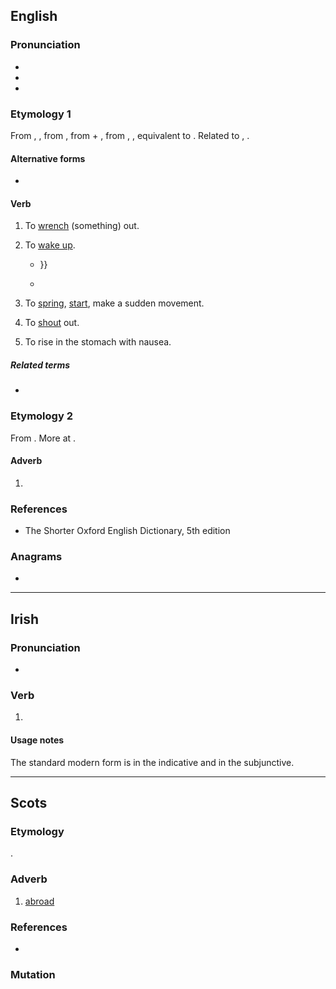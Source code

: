 ==English==

===Pronunciation===
* {{IPA|en|/əˈbɹeɪd/}}
* {{audio|en|LL-Q1860 (eng)-Vealhurl-abraid.wav|Audio (UK)}}
* {{rhymes|en|eɪd}}

===Etymology 1===
From {{inh|en|enm|abraiden}}, {{m|enm|abreiden|t=to start up, awake, move, reproach}}, from {{inh|en|ang|ābreġdan|t=to move quickly, vibrate, draw, draw from, remove, unsheath, wrench, pull out, withdraw, take away, draw back, free from, draw up, raise, lift up, start up}}, from {{der|en|gem-pro|*uz-|t=out}} + {{m|gem-pro|*bregdaną|t=to move, swing}}, from {{der|en|ine-pro|*bʰrēḱ-}}, {{m|ine-pro|*bʰrēǵ-|t=to shine}}, equivalent to {{prefix|en|a|braid}}. Related to {{cog|nl|breien|t=to knit}}, {{cog|de|bretten|t=to knit}}.

====Alternative forms====
* {{l|en|abray}}

====Verb====
{{en-verb|past2=abraid}}

# {{lb|en|transitive|obsolete}} To [[wrench]] (something) out. {{defdate|10<sup>th</sup>-13<sup>th</sup>c.}}
# {{lb|en|intransitive|obsolete}} To [[wake up]]. {{defdate|11<sup>th</sup>-18<sup>th</sup>c.}}
#* {{RQ:Spenser Faerie Queene|year=1596.2|book=IV|canto=6|page=90|passage=But when as I did out of ſleepe '''abray''', / I found her not where I her left whyleare, {{...}}}}
#* {{quote-book|en|year=1600|author={{w|Edward Fairfax}}|title=The ''{{w|Jerusalem Delivered}}'' of {{w|Torquato Tasso|Tasso}}|section=XIII, l|passage=But from his study he at last '''abray'd''', / Call'd by the hermit old{{nb...}}}}
# {{lb|en|intransitive|archaic}} To [[spring]], [[start]], make a sudden movement. {{defdate|from 11<sup>th</sup>c.}}
# {{lb|en|intransitive|transitive|obsolete}} To [[shout]] out. {{defdate|15<sup>th</sup>-16<sup>th</sup>c.}}
# {{lb|en|transitive|obsolete}} To rise in the stomach with nausea. {{defdate|16<sup>th</sup>-19<sup>th</sup>c.}}

=====Related terms=====
* {{l|en|abray}}

===Etymology 2===
From {{inh|en|enm|abrede}}. More at {{l|en|abread}}.

====Adverb====
{{en-adv}}

# {{alternative form of|en|abread}}

===References===
* The Shorter Oxford English Dictionary, 5th edition

===Anagrams===
* {{anagrams|en|a=aabdir|Arabid|Rabadi|rabadi}}

----

==Irish==

===Pronunciation===
* {{IPA|ga|/ˈabˠɾˠədʲ/}}

===Verb===
{{head|ga|verb form}}

# {{lb|ga|archaic|Munster}} {{inflection of|ga|abair||3|p|pres|indc|dependent|;|3|p|pres|subj}}

====Usage notes====
The standard modern form is {{m|ga|[[deir]] [[siad]]}} in the indicative and {{m|ga|go n[[deire]] [[siad]]}} in the subjunctive.

----
==Scots==
 
===Etymology===
{{prefix|sco|a|bred|t2=board}}.
 
===Adverb===
{{sco-adv|-}}
 
# [[abroad]]
 
===References===
* {{R:DSL|pos=adv}}

===Mutation===
{{ga-mut}}